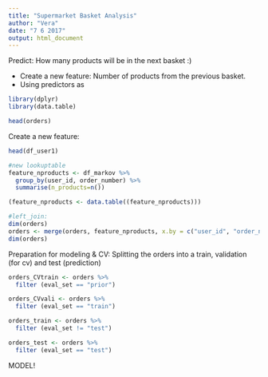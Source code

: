 ```yaml
---
title: "Supermarket Basket Analysis"
author: "Vera"
date: "7 6 2017"
output: html_document
---
```


Predict: How many products will be in the next basket :)

* Create a new feature: Number of products from the previous basket.
* Using predictors as 


```r
library(dplyr)
library(data.table)
```

```r
head(orders)
```

Create a new feature:
```r
head(df_user1)
```

```r
#new lookuptable
feature_nproducts <- df_markov %>%
  group_by(user_id, order_number) %>%
  summarise(n_products=n())

(feature_nproducts <- data.table((feature_nproducts)))

#left_join:
dim(orders)
orders <- merge(orders, feature_nproducts, x.by = c("user_id", "order_number"), sort = F, all.x = T)
dim(orders)

```



Preparation for modeling & CV:
Splitting the orders into a train, validation (for cv) and test (prediction)
```r
orders_CVtrain <- orders %>%
  filter (eval_set == "prior")

orders_CVvali <- orders %>%
  filter (eval_set == "train")

orders_train <- orders %>%
  filter (eval_set != "test")

orders_test <- orders %>%
  filter (eval_set == "test")
```

MODEL!


